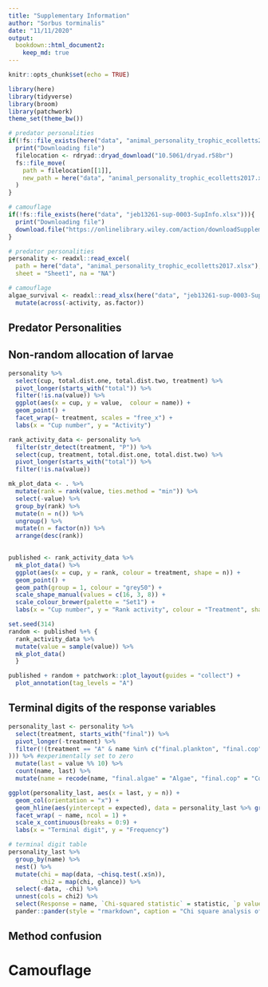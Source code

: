 ```yaml
---
title: "Supplementary Information"
author: "Sorbus torminalis"
date: "11/11/2020"
output:
  bookdown::html_document2:
    keep_md: true
---
```


```r
knitr::opts_chunk$set(echo = TRUE)
```

```r
library(here)
library(tidyverse)
library(broom)
library(patchwork)
theme_set(theme_bw())
```

```r
# predator personalities
if(!fs::file_exists(here("data", "animal_personality_trophic_ecolletts2017.xlsx"))){
  print("Downloading file")
  filelocation <- rdryad::dryad_download("10.5061/dryad.r58br")
  fs::file_move(
    path = filelocation[[1]], 
    new_path = here("data", "animal_personality_trophic_ecolletts2017.xlsx")
  ) 
}

# camouflage
if(!fs::file_exists(here("data", "jeb13261-sup-0003-SupInfo.xlsx"))){
  print("Downloading file")
  download.file("https://onlinelibrary.wiley.com/action/downloadSupplement?doi=10.1111%2Fjeb.13261&file=jeb13261-sup-0003-SupInfo.xlsx", destfile = here("data", "jeb13261-sup-0003-SupInfo.xlsx")) 
}
```


```r
# predator personalities
personality <- readxl::read_excel(
  path = here("data", "animal_personality_trophic_ecolletts2017.xlsx"), 
  sheet = "Sheet1", na = "NA")

# camouflage
algae_survival <- readxl::read_xlsx(here("data", "jeb13261-sup-0003-SupInfo.xlsx"), sheet = "Sheet1") %>% 
  mutate(across(-activity, as.factor))
```

## Predator Personalities

## Non-random allocation of larvae



```r
personality %>% 
  select(cup, total.dist.one, total.dist.two, treatment) %>% 
  pivot_longer(starts_with("total")) %>% 
  filter(!is.na(value)) %>% 
  ggplot(aes(x = cup, y = value,  colour = name)) + 
  geom_point() + 
  facet_wrap(~ treatment, scales = "free_x") +
  labs(x = "Cup number", y = "Activity")
```
 
 
```r

rank_activity_data <- personality %>% 
  filter(str_detect(treatment, "P")) %>% 
  select(cup, treatment, total.dist.one, total.dist.two) %>% 
  pivot_longer(starts_with("total")) %>% 
  filter(!is.na(value)) 

mk_plot_data <- . %>% 
  mutate(rank = rank(value, ties.method = "min")) %>% 
  select(-value) %>% 
  group_by(rank) %>% 
  mutate(n = n()) %>% 
  ungroup() %>% 
  mutate(n = factor(n)) %>% 
  arrange(desc(rank)) 
  

published <- rank_activity_data %>% 
  mk_plot_data() %>% 
  ggplot(aes(x = cup, y = rank, colour = treatment, shape = n)) + 
  geom_point() +
  geom_path(group = 1, colour = "grey50") +
  scale_shape_manual(values = c(16, 3, 8)) +
  scale_colour_brewer(palette = "Set1") +
  labs(x = "Cup number", y = "Rank activity", colour = "Treatment", shape = "Number larvae\nwith same rank")

set.seed(314)
random <- published %+% {
  rank_activity_data %>%
  mutate(value = sample(value)) %>% 
  mk_plot_data() 
  }

published + random + patchwork::plot_layout(guides = "collect") +
  plot_annotation(tag_levels = "A")

```

## Terminal digits of the response variables

```r
personality_last <- personality %>% 
  select(treatment, starts_with("final")) %>% 
  pivot_longer(-treatment) %>% 
  filter(!(treatment == "A" & name %in% c("final.plankton", "final.cop"
))) %>% #experimentally set to zero
  mutate(last = value %% 10) %>% 
  count(name, last) %>% 
  mutate(name = recode(name, "final.algae" = "Algae", "final.cop" = "Copepods", "final.plankton" = "Zooplankton"))

ggplot(personality_last, aes(x = last, y = n)) +
  geom_col(orientation = "x") +
  geom_hline(aes(yintercept = expected), data = personality_last %>% group_by(name) %>% summarise(expected = sum(n)/10), colour = "red", linetype = "dashed") +
  facet_wrap( ~ name, ncol = 1) +
  scale_x_continuous(breaks = 0:9) +
  labs(x = "Terminal digit", y = "Frequency")

# terminal digit table
personality_last %>%
  group_by(name) %>% 
  nest() %>% 
  mutate(chi = map(data, ~chisq.test(.x$n)),
         chi2 = map(chi, glance)) %>% 
  select(-data, -chi) %>% 
  unnest(cols = chi2) %>% 
  select(Response = name, `Chi-squared statistic` = statistic, `p value` = p.value) %>% 
  pander::pander(style = "rmarkdown", caption = "Chi square analysis of the last digits", digits = c(0, 3, 3))
```
## Method confusion




# Camouflage

